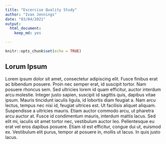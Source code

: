 ```yaml
---
title: "Excercise Quality Study"
author: "Ivan Jennings"
date: "03/04/2021"
output:
  html_document:
    keep_md: yes

---
```


```r
knitr::opts_chunk$set(echo = TRUE)
```

## Lorum Ipsum

Lorem ipsum dolor sit amet, consectetur adipiscing elit. Fusce finibus erat ac bibendum posuere. Proin nec semper erat, id suscipit tortor. Nam posuere rhoncus sem. Sed ultricies lorem id quam efficitur, auctor interdum arcu molestie. Integer justo sapien, suscipit id sagittis quis, dapibus vitae ipsum. Mauris tincidunt iaculis ligula, id lobortis diam feugiat a. Nam arcu lectus, tempus nec nisi id, feugiat ultrices est. Ut facilisis aliquet aliquam. Suspendisse a ultricies mauris. Etiam auctor commodo arcu, ut pharetra arcu auctor at. Fusce id condimentum mauris, interdum mattis lacus. Sed elit mi, iaculis sit amet tortor nec, vestibulum auctor leo. Pellentesque eu erat vel eros dapibus posuere. Etiam id est efficitur, congue dui ut, euismod ex. Vestibulum elit purus, tempor at posuere in, mollis ut lacus. In quis justo lacus.